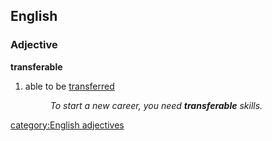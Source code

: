 ==English==
===Adjective===
'''transferable'''
# able to be [[transferred]]
#:''To start a new career, you need '''transferable''' skills.''
[[category:English adjectives]]